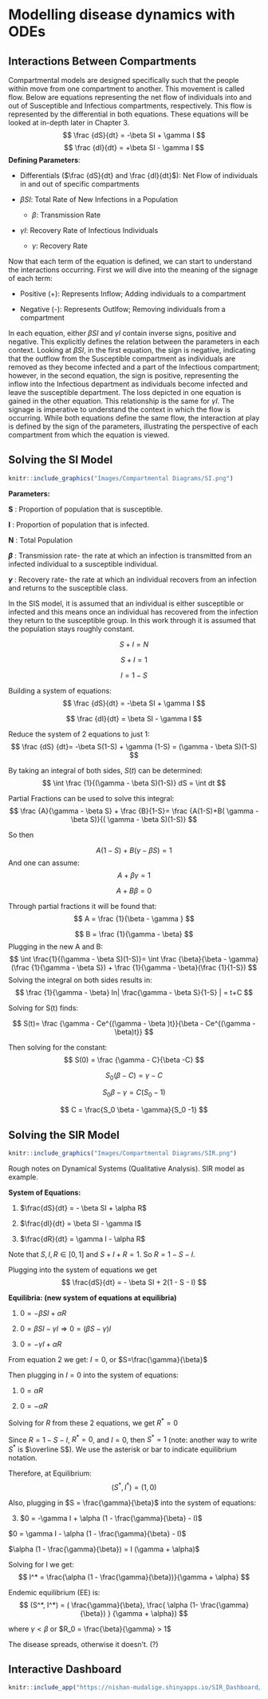 # Modelling disease dynamics with ODEs

## **Interactions Between Compartments**

Compartmental models are designed specifically such that the people within move from one compartment to another. This movement is called flow. Below are equations representing the net flow of individuals into and out of  Susceptible and Infectious compartments, respectively. This flow is represented by the differential in both equations. These equations will be looked at in-depth later in Chapter 3.
$$
\frac {dS}{dt} = -\beta SI + \gamma I
$$
$$
\frac {dI}{dt} = +\beta SI - \gamma I
$$
**Defining Parameters**:

- Differentials ($\frac {dS}{dt} and \frac {dI}{dt}$): Net Flow of individuals in and out of specific compartments

- $\beta SI$: Total Rate of New Infections in a Population

  - $\beta$: Transmission Rate
  
- $\gamma I$: Recovery Rate of Infectious Individuals

  - $\gamma$: Recovery Rate

Now that each term of the equation is defined, we can start to understand the interactions occurring. First we will dive into the meaning of the signage of each term:

- Positive (+): Represents Inflow; Adding individuals to a compartment

- Negative (-): Represents Outlfow; Removing individuals from a compartment

In each equation, either $\beta SI$ and $\gamma I$ contain inverse signs, positive and negative. This explicitly defines the relation between the parameters in each context. Looking at $\beta SI$, in the first equation, the sign is negative, indicating that the outflow from the Susceptible compartment as individuals are removed as they become infected and a part of the Infectious compartment; however, in the second equation, the sign is positive, representing the inflow into the Infectious department as individuals become infected and leave the susceptible department. The loss depicted in one equation is gained in the other equation. This relationship is the same for $\gamma I$. The signage is imperative to understand the context in which the flow is occurring. While both equations define the same flow, the interaction at play is defined by the sign of the parameters, illustrating the perspective of each compartment from which the equation is viewed.
  

## Solving the SI Model {#sec:SI_model}

```r
knitr::include_graphics("Images/Compartmental Diagrams/SI.png")

```

**Parameters:**

**S** : Proportion of population that is susceptible.

**I** : Proportion of population that is infected.

**N** : Total Population

**$\beta$** : Transmission rate- the rate at which an infection is transmitted from an infected individual to a susceptible individual.

**$\gamma$** : Recovery rate- the rate at which an individual recovers from an infection and returns to the susceptible class.

In the SIS model, it is assumed that an individual is either susceptible or infected and this means once an individual has recovered from the infection they return to the susceptible group. In this work through it is assumed that the population stays roughly constant.

$$
S+I=N
$$

$$
S+I=1
$$

$$
I=1-S
$$

Building a system of equations: $$
\frac {dS}{dt} = -\beta SI + \gamma I
$$

$$
\frac {dI}{dt} = \beta SI - \gamma I
$$

Reduce the system of 2 equations to just 1: $$
\frac {dS} {dt}= -\beta S(1-S) + \gamma (1-S) = (\gamma - \beta S)(1-S)
$$

By taking an integral of both sides, $S(t)$ can be determined: $$
\int \frac {1}{(\gamma - \beta S)(1-S)} dS = \int dt
$$

Partial Fractions can be used to solve this integral: $$
\frac {A}{\gamma - \beta S} + \frac {B}{1-S}= \frac {A(1-S)+B( \gamma - \beta S)}{( \gamma - \beta S)(1-S)}
$$

So then

$$
A(1-S)+B( \gamma - \beta S) = 1
$$ And one can assume: $$
A + \beta \gamma = 1
$$

$$
A + B \beta =0
$$

Through partial fractions it will be found that: $$
A = \frac {1}{\beta - \gamma }
$$

$$
B = \frac {1}{\gamma - \beta}
$$ Plugging in the new A and B: $$
\int \frac{1}{(\gamma - \beta S)(1-S)}= \int \frac {\beta}{\beta - \gamma}(\frac {1}{\gamma - \beta S}) + \frac {1}{\gamma - \beta}(\frac {1}{1-S})
$$ Solving the integral on both sides results in: $$
\frac {1}{\gamma - \beta} ln| \frac{\gamma - \beta S}{1-S} | = t+C
$$

Solving for S(t) finds:

$$
S(t)= \frac {\gamma - Ce^{(\gamma - \beta )t}}{\beta - Ce^{(\gamma - \beta)t}}
$$

Then solving for the constant: $$
S(0) = \frac {\gamma - C}{\beta -C}
$$

$$
S_0(\beta - C) = \gamma -C
$$

$$
S_0 \beta - \gamma = C(S_0 -1)
$$

$$
C = \frac{S_0 \beta - \gamma}{S_0 -1}
$$

## Solving the SIR Model

```r
knitr::include_graphics("Images/Compartmental Diagrams/SIR.png")
```

Rough notes on Dynamical Systems (Qualitative Analysis). SIR model as example.

**System of Equations:**

1.  $\frac{dS}{dt} = - \beta SI + \alpha R$

2.  $\frac{dI}{dt} = \beta SI - \gamma I$

3.  $\frac{dR}{dt} = \gamma I - \alpha R$

Note that $S,I,R \in [0,1]$ and $S + I + R = 1$. So $R = 1 - S - I$.

Plugging into the system of equations we get $$
\frac{dS}{dt} = - \beta SI + 2(1 - S - I)
$$

**Equilibria: (new system of equations at equilibria)**

1.  $0 = -\beta SI + \alpha R$

2.  $0 = \beta SI - \gamma I \Rightarrow 0 = (\beta S - \gamma) I$

3.  $0 = -\gamma I + \alpha R$

From equation 2 we get: $I = 0$, or $S=\frac{\gamma}{\beta}$

Then plugging in $I = 0$ into the system of equations:

1.  $0 = \alpha R$

2.  $0 = -\alpha R$

Solving for $R$ from these 2 equations, we get $R^* = 0$

Since $R = 1 - S - I$, $R^* = 0$, and $I = 0$, then $S^* = 1$ (note: another way to write $S^*$ is $\overline S$). We use the asterisk or bar to indicate equilibrium notation.

Therefore, at Equilibrium: $$
(S^*, I^*) = (1, 0)
$$

Also, plugging in $S = \frac{\gamma}{\beta}$ into the system of equations:

3.  $0 = -\gamma I + \alpha (1 - \frac{\gamma}{\beta} - I)$

$0 = \gamma I - \alpha (1 - \frac{\gamma}{\beta} - I)$

$\alpha (1 - \frac{\gamma}{\beta}) = I (\gamma + \alpha)$

Solving for I we get: $$ 
I^* =  \frac{\alpha (1 - \frac{\gamma}{\beta})}{\gamma + \alpha} 
$$

Endemic equilibrium (EE) is: $$
(S^*, I^*) = ( \frac{\gamma}{\beta}, \frac{ \alpha (1- \frac{\gamma}{\beta}) } {\gamma + \alpha})
$$

where $\gamma < \beta$ or $R_0 = \frac{\beta}{\gamma} > 1$

The disease spreads, otherwise it doesn’t. (?)





## Interactive Dashboard

<center>
```r
knitr::include_app("https://nishan-mudalige.shinyapps.io/SIR_Dashboard/", height = "1200")
```
</center>
